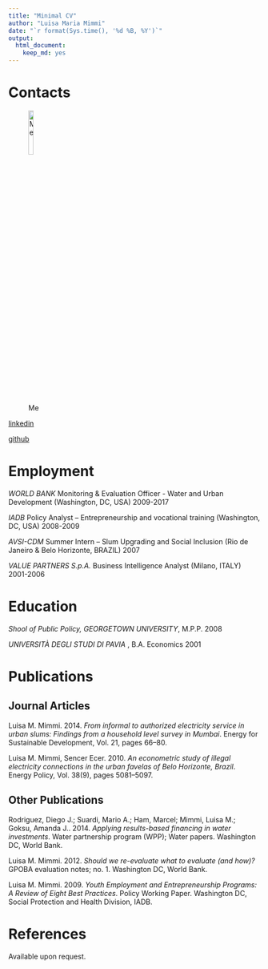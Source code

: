 ```yaml
---
title: "Minimal CV"
author: "Luisa Maria Mimmi"
date: "`r format(Sys.time(), '%d %B, %Y')`"
output: 
  html_document: 
    keep_md: yes
---
```




# Contacts
![Me](C:/Users/wb353524/Documents/0_R/cv/Rb77U9hN_400x400.jpg){ width=15% }

[linkedin](https://www.linkedin.com/in/luisa-m-mimmi/) 

[github](https://github.com/Lulander)

# Employment

*WORLD BANK*
Monitoring & Evaluation Officer - Water and Urban Development (Washington, DC, USA) \hfill 2009-2017

*IADB*
Policy Analyst – Entrepreneurship and vocational training (Washington, DC, USA) \hfill 2008-2009

*AVSI-CDM*
Summer Intern – Slum Upgrading and Social Inclusion (Rio de Janeiro & Belo Horizonte, BRAZIL) \hfill 2007

*VALUE PARTNERS S.p.A.*
Business Intelligence Analyst (Milano, ITALY) \hfill 2001-2006

# Education

*Shool of Public Policy, GEORGETOWN UNIVERSITY*, M.P.P. \hfill 2008

*UNIVERSITÀ DEGLI STUDI DI PAVIA *, B.A. Economics \hfill 2001

# Publications


## Journal Articles

Luisa M. Mimmi. 2014. *From informal to authorized electricity service in urban slums: Findings from a household level survey in Mumbai*. Energy for Sustainable Development, Vol. 21, pages 66--80.

Luisa M. Mimmi, Sencer Ecer. 2010. *An econometric study of illegal electricity connections in the urban favelas of Belo Horizonte, Brazil*. Energy Policy, Vol. 38(9), pages 5081--5097.



## Other Publications

Rodriguez, Diego J.; Suardi, Mario A.; Ham, Marcel; Mimmi, Luisa M.; Goksu, Amanda J.. 2014. *Applying results-based financing in water investments*. Water partnership program (WPP); Water papers. Washington DC, World Bank.

Luisa M. Mimmi. 2012. *Should we re-evaluate what to evaluate (and how)?* GPOBA evaluation notes; no. 1. Washington DC, World Bank.

Luisa M. Mimmi. 2009. *Youth Employment and Entrepreneurship Programs: A Review of Eight Best Practices*. Policy Working Paper. Washington DC, Social Protection and Health Division, IADB.

# References

Available upon request.